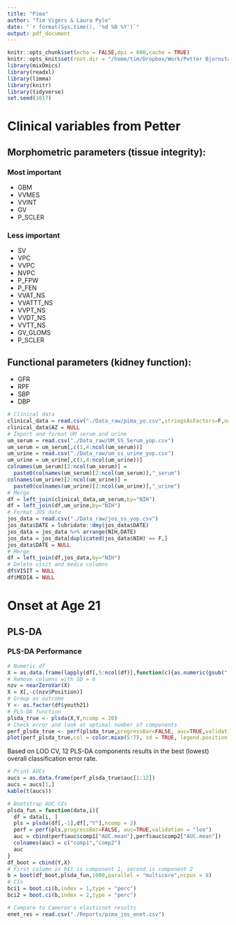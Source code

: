 ```yaml
---
title: "Pima"
author: "Tim Vigers & Laura Pyle"
date: "`r format(Sys.time(), '%d %B %Y')`"
output: pdf_document
---
```


```r
knitr::opts_chunk$set(echo = FALSE,dpi = 600,cache = TRUE)
knitr::opts_knit$set(root.dir = "/home/tim/Dropbox/Work/Petter Bjornstad/Pima/Youth vs. adult onset kidney disease")
library(mixOmics)
library(readxl)
library(limma)
library(knitr)
library(tidyverse)
set.seed(1017)
```

# Clinical variables from Petter

## Morphometric parameters (tissue integrity):

### Most important
- GBM
- VVMES
- VVINT
- GV
- P_SCLER

### Less important
- SV
- VPC
- VVPC
- NVPC
- P_FPW
- P_FEN
- VVAT_NS
- VVATTT_NS
- VVPT_NS
- VVDT_NS
- VVTT_NS
- GV_GLOMS
- P_SCLER

## Functional parameters (kidney function):
- GFR
- RPF
- SBP
- DBP

```r
# Clinical data
clinical_data = read.csv("./Data_raw/pima_yo.csv",stringsAsFactors=F,na.strings = "")
clinical_data$AZ = NULL
# Import and format UM serum and urine
um_serum = read.csv("./Data_raw/UM_SS_Serum_yop.csv")
um_serum = um_serum[,c(1,4:ncol(um_serum))]
um_urine = read.csv("./Data_raw/um_ss_urine_yop.csv")
um_urine = um_urine[,c(1,4:ncol(um_urine))]
colnames(um_serum)[2:ncol(um_serum)] = 
  paste0(colnames(um_serum)[2:ncol(um_serum)],"_serum")
colnames(um_urine)[2:ncol(um_urine)] = 
  paste0(colnames(um_urine)[2:ncol(um_urine)],"_urine")
# Merge
df = left_join(clinical_data,um_serum,by="NIH")
df = left_join(df,um_urine,by="NIH")
# Format JOS data
jos_data = read.csv("./Data_raw/jos_ss_yop.csv")
jos_data$DATE = lubridate::dmy(jos_data$DATE)
jos_data = jos_data %>% arrange(NIH,DATE)
jos_data = jos_data[duplicated(jos_data$NIH) == F,]
jos_data$DATE = NULL
# Merge
df = left_join(df,jos_data,by="NIH")
# Delete visit and media columns
df$VISIT = NULL
df$MEDIA = NULL
```

# Onset at Age 21

## PLS-DA

### PLS-DA Performance

```r
# Numeric df
X = as.data.frame(lapply(df[,5:ncol(df)],function(c){as.numeric(gsub(",","",c))}))
# Remove columns with SD = 0
nzv = nearZeroVar(X)
X = X[,-c(nzv$Position)]
# Group as outcome
Y <- as.factor(df$youth21)
# PLS-DA function
plsda_true <- plsda(X,Y,ncomp = 20)
# Check error and look at optimal number of components
perf_plsda_true <- perf(plsda_true,progressBar=FALSE, auc=TRUE,validation = "loo")
plot(perf_plsda_true,col = color.mixo(5:7), sd = TRUE, legend.position = "horizontal")
```

Based on LOO CV, 12 PLS-DA components results in the best (lowest) overall classification error rate.

```r
# Print AUCs
aucs = as.data.frame(perf_plsda_true$auc[1:12])
aucs = aucs[1,]
kable(t(aucs))
```

```r
# Bootstrap AUC CIs
plsda_fun = function(data,i){
  df = data[i, ]
  pls = plsda(df[,-1],df[,"Y"],ncomp = 2)
  perf = perf(pls,progressBar=FALSE, auc=TRUE,validation = "loo")
  auc = cbind(perf$auc$comp1["AUC.mean"],perf$auc$comp2["AUC.mean"])
  colnames(auc) = c("comp1","comp2")
  auc
}
df_boot = cbind(Y,X)
# First column in b$t is component 1, second is component 2
b = boot(df_boot,plsda_fun,1000,parallel = "multicore",ncpus = 8)
# CIs
bci1 = boot.ci(b,index = 1,type = "perc")
bci2 = boot.ci(b,index = 2,type = "perc")
```

```r
# Compare to Cameron's elasticnet results
enet_res = read.csv("./Reports/pima_jos_enet.csv")
```